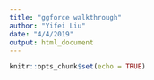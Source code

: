 ```yaml
---
title: "ggforce walkthrough"
author: "Yifei Liu"
date: "4/4/2019"
output: html_document
---
```


```r
knitr::opts_chunk$set(echo = TRUE)
```

```r


```



